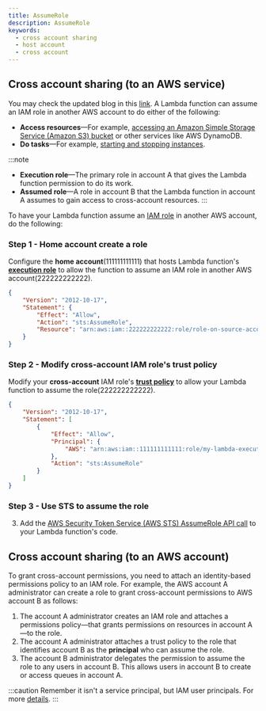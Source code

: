 ```yaml
---
title: AssumeRole
description: AssumeRole
keywords:
  - cross account sharing
  - host account
  - cross account
---
```


## Cross account sharing (to an AWS service)

You may check the updated blog in this [link](https://aws.amazon.com/premiumsupport/knowledge-center/lambda-function-assume-iam-role/). A Lambda function can assume an IAM role in another AWS account to do either of the following:
* **Access resources**—For example, [accessing an Amazon Simple Storage Service (Amazon S3) bucket](https://aws.amazon.com/premiumsupport/knowledge-center/lambda-execution-role-s3-bucket/) or other services like AWS DynamoDB.
* **Do tasks**—For example, [starting and stopping instances](https://aws.amazon.com/premiumsupport/knowledge-center/start-stop-lambda-eventbridge/).

:::note 
* **Execution role**—The primary role in account A that gives the Lambda function permission to do its work.
* **Assumed role**—A role in account B that the Lambda function in account A assumes to gain access to cross-account resources.
:::

To have your Lambda function assume an [IAM role](https://docs.aws.amazon.com/IAM/latest/UserGuide/id_roles.html) in another AWS account, do the following:

### Step 1 - Home account create a role

Configure the **home account**(111111111111) that hosts Lambda function's **[execution role](https://docs.aws.amazon.com/lambda/latest/dg/lambda-intro-execution-role.html)** to allow the function to assume an IAM role in another AWS account(222222222222).

```json
{
    "Version": "2012-10-17",
    "Statement": {
        "Effect": "Allow",
        "Action": "sts:AssumeRole",
        "Resource": "arn:aws:iam::222222222222:role/role-on-source-account"
    }
}
```

### Step 2 - Modify cross-account IAM role's trust policy

Modify your **cross-account** IAM role's **[trust policy](https://docs.aws.amazon.com/IAM/latest/UserGuide/roles-managingrole-editing-console.html#roles-managingrole_edit-trust-policy)** to allow your Lambda function to assume the role(222222222222).

```json
{
    "Version": "2012-10-17",
    "Statement": [
        {
            "Effect": "Allow",
            "Principal": {
                "AWS": "arn:aws:iam::111111111111:role/my-lambda-execution-role"
            },
            "Action": "sts:AssumeRole"
        }
    ]
}
```
### Step 3 - Use STS to assume the role
3. Add the [AWS Security Token Service (AWS STS) AssumeRole API call](https://docs.aws.amazon.com/STS/latest/APIReference/API_AssumeRole.html) to your Lambda function's code.


## Cross account sharing (to an AWS account)

To grant cross-account permissions, you need to attach an identity-based permissions policy to an IAM role. For example, the AWS account A administrator can create a role to grant cross-account permissions to AWS account B as follows:

1. The account A administrator creates an IAM role and attaches a permissions policy—that grants permissions on resources in account A—to the role.
2. The account A administrator attaches a trust policy to the role that identifies account B as the **principal** who can assume the role.
3. The account B administrator delegates the permission to assume the role to any users in account B. This allows users in account B to create or access queues in account A.

:::caution
Remember it isn't a service principal, but IAM user principals. For more [details](https://docs.aws.amazon.com/IAM/latest/UserGuide/reference_policies_elements_principal.html).
:::


